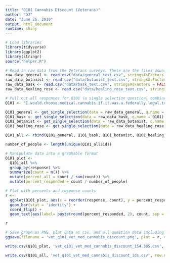 ```yaml
---
title: "Q101 Cannabis Discount (Veterans)"
author: "DJ"
date: "June 26, 2019"
output: html_document
runtime: shiny
---
```


```r
# Load libraries
library(tidyverse)
library(ggplot2)
library(stringr)
source("helper.R")
```

```r
# Read in raw data from the Veterans surveys. These are the files downloaded from survey monkey saved as a .csv
raw_data_general <- read.csv("data/general_text.csv", stringsAsFactors = FALSE)
raw_data_botanist <- read.csv("data/botanist_text.csv", stringsAsFactors = FALSE)
raw_data_bask <- read.csv("data/bask_text.csv", stringsAsFactors = FALSE)
raw_data_healing_rose <- read.csv("data/healing_rose_text.csv", stringsAsFactors = FALSE)
```

```r
# Pull out all responses for Q101 (a single selection question) combine, then determine 'question n'
Q101 <- "I.would.choose.medical.cannabis.if.it.was.a.federally.legal.treatment.option."

Q101_general <- get_single_selection(data = raw_data_general, q.name = Q101)
Q101_bask <- get_single_selection(data = raw_data_bask, q.name = Q101)
Q101_botanist <- get_single_selection(data = raw_data_botanist, q.name = Q101)
Q101_healing_rose <- get_single_selection(data = raw_data_healing_rose, q.name = Q101)

Q101_all <- rbind(Q101_general, Q101_bask, Q101_botanist, Q101_healing_rose)

number_of_people <- length(unique(Q101_all$id))
```

```r
# Manipulate data into a graphable format
Q101_plot <- 
  Q101_all %>%
  group_by(response) %>%
  summarize(count = n()) %>%
  mutate(percent_all = count / sum(count)) %>%
  mutate(percent_responded = count / number_of_people)
```

```r
# Plot with percents and response counts
r <- 
  ggplot(Q101_plot, aes(x = reorder(response, count), y = percent_responded)) +
  geom_bar(stat = 'identity') +
  coord_flip() +
  geom_text(aes(label= paste(round(percent_responded, 2), count, sep = "***")))

r
```

```r
# Save graph as PNG, plot data as csv, and all question data including response IDs as csv (save question n and N at end of plot file as "_x.x")
ggsave(filename = 'vet_q101_vet_med_cannabis_discount.png', plot = r, device = 'png')

write.csv(Q101_plot, 'vet_q101_vet_med_cannabis_discount_154.305.csv', row.names = FALSE)

write.csv(Q101_all, 'vet_q101_vet_med_cannabis_discount_ids.csv', row.names = FALSE)

```